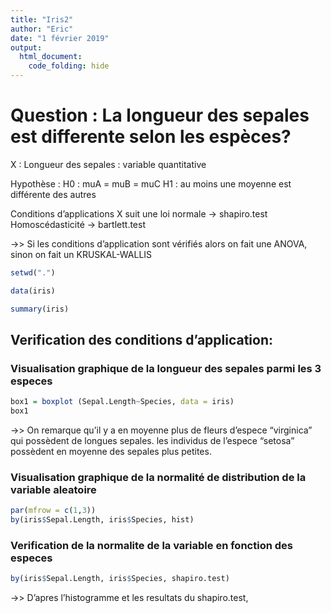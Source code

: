 ```yaml
---
title: "Iris2"
author: "Eric"
date: "1 février 2019"
output: 
  html_document: 
    code_folding: hide
---
```


# Question : La longueur des sepales est differente selon les espèces?

X : Longueur des sepales : variable quantitative

Hypothèse :
H0 : muA = muB = muC
H1 : au moins une moyenne est différente des autres

Conditions d'applications
X suit une loi normale -> shapiro.test
Homoscédasticité -> bartlett.test

->> Si les conditions d'application sont vérifiés alors on fait une ANOVA, sinon on fait un KRUSKAL-WALLIS

```r
setwd(".")

data(iris)
```

```r
summary(iris)
```

## Verification des conditions d'application:

### Visualisation graphique de la longueur des sepales parmi les 3 especes

```r
box1 = boxplot (Sepal.Length~Species, data = iris)
box1
```

->> On remarque qu'il y a en moyenne plus de fleurs d'espece "virginica" qui possèdent de longues sepales. les individus de l'espece "setosa" possèdent en moyenne des sepales plus petites.


### Visualisation graphique de la normalité de distribution de la variable aleatoire

```r
par(mfrow = c(1,3))
by(iris$Sepal.Length, iris$Species, hist)
```

### Verification de la normalite de la variable en fonction des especes

```r

by(iris$Sepal.Length, iris$Species, shapiro.test)

```

->> D'apres l'histogramme et les resultats du shapiro.test, 